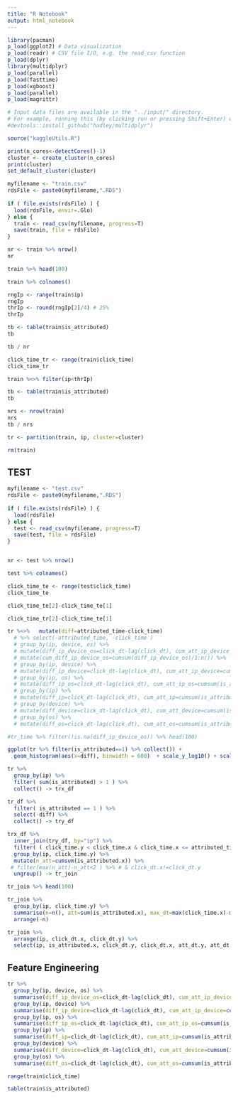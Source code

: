 ```yaml
---
title: "R Notebook"
output: html_notebook
---
```


```r
library(pacman)
p_load(ggplot2) # Data visualization
p_load(readr) # CSV file I/O, e.g. the read_csv function
p_load(dplyr)
library(multidplyr)
p_load(parallel)
p_load(fasttime)
p_load(xgboost)
p_load(parallel)
p_load(magrittr)

# Input data files are available in the "../input/" directory.
# For example, running this (by clicking run or pressing Shift+Enter) will list the files in the input directory
#devtools::install_github("hadley/multidplyr")
```

```r
source("kaggleUtils.R")
```


```r
print(n_cores<-detectCores()-1)
cluster <- create_cluster(n_cores)
print(cluster)
set_default_cluster(cluster)
```

```r

myfilename <- "train.csv"
rdsFile <- paste0(myfilename,".RDS")
  
if ( file.exists(rdsFile) ) {
  load(rdsFile, envir=.Glo)
} else {
  train <- read_csv(myfilename, progress=T)
  save(train, file = rdsFile)
} 

nr <- train %>% nrow()
nr
```

```r
train %>% head(100)
```

```r
train %>% colnames()
```


```r
rngIp <- range(train$ip)
rngIp
thrIp <- round(rngIp[2]/4) # 25%
thrIp
```




```r
tb <- table(train$is_attributed)
tb
```

```r
tb / nr
```


```r
click_time_tr <- range(train$click_time)
click_time_tr
```

```r
train %<>% filter(ip<thrIp)
```

```r
tb <- table(train$is_attributed)
tb
```

```r
nrs <- nrow(train)
nrs
tb / nrs
```

```r
tr <- partition(train, ip, cluster=cluster)
```

```r
rm(train)
```

## TEST

```r

myfilename <- "test.csv"
rdsFile <- paste0(myfilename,".RDS")
  
if ( file.exists(rdsFile) ) {
  load(rdsFile)
} else {
  test <- read_csv(myfilename, progress=T)
  save(test, file = rdsFile)
} 


nr <- test %>% nrow()
```

```r
test %>% colnames()
```


```r
click_time_te <- range(test$click_time)
click_time_te
```


```r
click_time_te[2]-click_time_te[1]
```

```r
click_time_tr[2]-click_time_te[1]
```


```r

tr %<>%   mutate(diff=attributed_time-click_time) 
  # %>% select(-attributed_time, -click_time )
  # group_by(ip, device, os) %>% 
  # mutate(diff_ip_device_os=click_dt-lag(click_dt), cum_att_ip_device_os=cumsum(is_attributed)/1:n() ) %>% 
  # mutate(cum_diff_ip_device_os=cumsum(diff_ip_device_os)/1:n()) %>% 
  # group_by(ip, device) %>% 
  # mutate(diff_ip_device=click_dt-lag(click_dt), cum_att_ip_device=cumsum(is_attributed)/1:n() ) %>% 
  # group_by(ip, os) %>% 
  # mutate(diff_ip_os=click_dt-lag(click_dt), cum_att_ip_os=cumsum(is_attributed)/1:n() ) %>% 
  # group_by(ip) %>% 
  # mutate(diff_ip=click_dt-lag(click_dt), cum_att_ip=cumsum(is_attributed)/1:n() ) %>% 
  # group_by(device) %>% 
  # mutate(diff_device=click_dt-lag(click_dt), cum_att_device=cumsum(is_attributed)/1:n() ) %>% 
  # group_by(os) %>% 
  # mutate(diff_os=click_dt-lag(click_dt), cum_att_os=cumsum(is_attributed)/1:n() )  

#tr_time %>% filter(!is.na(diff_ip_device_os)) %>% head(100)
```

```r
ggplot(tr %>% filter(is_attributed==1) %>% collect()) +
  geom_histogram(aes(x=diff), binwidth = 600)  + scale_y_log10() + scale_x_time()
```



```r

tr %>%
  group_by(ip) %>% 
  filter( sum(is_attributed) > 1 ) %>% 
  collect() -> trx_df

tr_df %>% 
  filter( is_attributed == 1 ) %>% 
  select(-diff) %>% 
  collect() -> try_df

trx_df %>% 
  inner_join(try_df, by="ip") %>% 
  filter( ( click_time.y < click_time.x & click_time.x <= attributed_time.y ) ) %>% 
  group_by(ip, click_time.y) %>%  
  mutate(n_att=cumsum(is_attributed.x)) %>% 
 # filter(max(n_att)-n_att<2 ) %>% # & click_dt.x!=click_dt.y
  ungroup() -> tr_join

tr_join %>% head(100)

```

```r
tr_join %>% 
  group_by(ip, click_time.y) %>% 
  summarise(n=n(), att=sum(is_attributed.x), max_dt=max(click_time.x)-min(click_time.y), min_dt=min(click_time.x)-min(click_time.y)) %>% 
  arrange(-n)  

```

```r
tr_join %>% 
  arrange(ip, click_dt.x, click_dt.y) %>%  
  select(ip, is_attributed.x, click_dt.y, click_dt.x, att_dt.y, att_dt.y, app.x, app.y, os.x, os.y, device.x, device.y, channel.x, channel.y)
```


## Feature Engineering

```r
tr %>% 
  group_by(ip, device, os) %>% 
  summarise(diff_ip_device_os=click_dt-lag(click_dt), cum_att_ip_device_os=cumsum(is_attributed) ) %>% 
  group_by(ip, device) %>% 
  summarise(diff_ip_device=click_dt-lag(click_dt), cum_att_ip_device=cumsum(is_attributed) ) %>% 
  group_by(ip, os) %>% 
  summarise(diff_ip_os=click_dt-lag(click_dt), cum_att_ip_os=cumsum(is_attributed) ) %>% 
  group_by(ip) %>% 
  summarise(diff_ip=click_dt-lag(click_dt), cum_att_ip=cumsum(is_attributed) ) %>% 
  group_by(device) %>% 
  summarise(diff_device=click_dt-lag(click_dt), cum_att_device=cumsum(is_attributed) ) %>% 
  group_by(os) %>% 
  summarise(diff_os=click_dt-lag(click_dt), cum_att_os=cumsum(is_attributed) )  -> tr_sum
```

```r
range(train$click_time)
```

```r
table(train$is_attributed)
```


